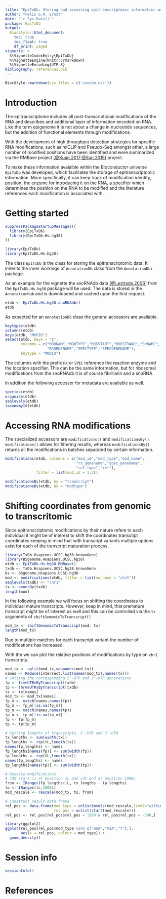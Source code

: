 ```yaml
---
title: "EpiTxDb: Storing and accessing epitranscriptomic information using the AnnotationDbi interface"
author: "Felix G.M. Ernst"
date: "`r Sys.Date()`"
package: EpiTxDb
output:
  BiocStyle::html_document:
    toc: true
    toc_float: true
    df_print: paged
vignette: >
  %\VignetteIndexEntry{EpiTxDb}
  %\VignetteEngine{knitr::rmarkdown}
  %\VignetteEncoding{UTF-8}
bibliography: references.bib
---
```


```r
BiocStyle::markdown(css.files = c('custom.css'))
```

# Introduction

The epitranscriptome includes all post-transcriptional modifications of the RNA
and describes and additional layer of information encoded on RNA. Like the term
epigenome it is not about a change in nucleotide sequences, but the addition of
functional elements through modifications.

With the development of high throughput detection strategies for specific RNA
modifications, such as miCLIP and Pseudo-Seq amongst other, a large number of
modified positions have been identified and were summarized via the RMBase 
project [[@Xuan.2017;@Sun.2015]](#References) project.

To make these information avaialble within the Bioconductor universe `EpiTxDb`
was developed, which facilitates the storage of epitranscriptomic information.
More specifically, it can keep track of modification identity, position, the
enzyme for introducing it on the RNA, a specifier which determines the position
on the RNA to be modified and the literature references each modification is
associated with.

# Getting started

```r
suppressPackageStartupMessages({
  library(EpiTxDb)
  library(EpiTxDb.Hs.hg38)
})
```
```r
library(EpiTxDb)
library(EpiTxDb.Hs.hg38)
```

The class `EpiTxDb` is the class for storing the epitranscriptomic data. It 
inherits the inner workings of `AnnotationDb` class from the `AnnotationDbi`
package.

As an example for the vignette the snoRNAdb data [[@Lestrade.2006]](#References)
from the `EpiTxDb.Hs.hg38` package will be used. The data is stored in the
`AnnotationHub` and is downloaded and cached upon the first request.

```r
etdb <- EpiTxDb.Hs.hg38.snoRNAdb()
etdb
```

As expected for an `AnnotationDb` class the general accessors are available.

```r
keytypes(etdb)
columns(etdb)
keys(etdb, "MODID")
select(etdb, keys = "1",
       columns = c("MODNAM","MODTYPE","MODSTART","MODSTRAND","SNNAME",
                   "RXGENENAME","SPECTYPE","SPECGENENAME"),
       keytype = "MODID")
```

The columns with the prefix `RX` or `SPEC` reference the reaction enzyme and the
location specifier. This can be the same information, but for ribosomal 
modifications from the snoRNAdb it is of course fibrillarin and a snoRNA.

In addition the following accessor for metadata are available as well.

```r
species(etdb)
organism(etdb)
seqlevels(etdb)
taxonomyId(etdb)
```

# Accessing RNA modifications

The specialized accessors are `modifications()` and `modificationsBy()`. 
`modifications()` allows for filtering results, whereas `modificationsBy()`
returns all the modifications in batches separated by certain information.

```r
modifications(etdb, columns = c("mod_id","mod_type","mod_name",
                                "rx_genename","spec_genename",
                                "ref_type","ref"),
              filter = list(mod_id = 1:3))
```

```r
modificationsBy(etdb, by = "transcript")
modificationsBy(etdb, by = "modtype")
```

# Shifting coordinates from genomic to transcritomic

Since epitranscriptomic modifications by their nature refere to each individual
it might be of interest to shift the coordinates transctipt coordinates keeping
in mind that with transcript variants multiple options exist for each of the 
transcript maturation process.


```r
library(TxDb.Hsapiens.UCSC.hg38.knownGene)
library(BSgenome.Hsapiens.UCSC.hg38)
etdb <- EpiTxDb.Hs.hg38.RMBase()
txdb <- TxDb.Hsapiens.UCSC.hg38.knownGene
bs <- BSgenome.Hsapiens.UCSC.hg38
mod <- modifications(etdb, filter = list(sn_name = "chr1"))
seqlevels(txdb) <- "chr1"
tx <- exonsBy(txdb)
length(mod)
```

In the following example we will focus on shifting the coordinates to individual
mature transcripts. However, keep in mind, that premature transcript might be
of interest as well and this can be controlled via the `tx` arguments of
`shiftGenomicToTranscript()`

```r
mod_tx <- shiftGenomicToTranscript(mod, tx)
length(mod_tx)
```

Due to multiple matches for each transcript variant the number of modifications
has increased.

With the we can plot the relative positions of modifications by type on 
`chr1` transcripts.

```r
mod_tx <- split(mod_tx,seqnames(mod_tx))
names <- Reduce(intersect,list(names(mod_tx),names(tx)))
# Getting the corresponding 5'-UTR and 3'-UTR annotations
fp <- fiveUTRsByTranscript(txdb)
tp <- threeUTRsByTranscript(txdb)
tx <- tx[names]
mod_tx <- mod_tx[names]
fp_m <- match(names,names(fp))
fp_m <- fp_m[!is.na(fp_m)]
tp_m <- match(names,names(tp))
tp_m <- tp_m[!is.na(tp_m)]
fp <- fp[fp_m]
tp <- tp[tp_m]

# Getting lengths of transcripts, 5'-UTR and 3'-UTR
tx_lengths <- sum(width(tx))
fp_lengths <- rep(0L,length(tx))
names(fp_lengths) <- names
fp_lengths[names(fp)] <- sum(width(fp))
tp_lengths <- rep(0L,length(tx))
names(tp_lengths) <- names
tp_lengths[names(tp)] <- sum(width(tp))

# Rescale modifications
# CDS start is at position 1L and cds end at position 1000L
from <- IRanges(fp_lengths+1L, tx_lengths - tp_lengths)
to <- IRanges(1L,1000L)
mod_rescale <- rescale(mod_tx, to, from)

# Construct result data.frame
rel_pos <- data.frame(mod_type = unlist(mcols(mod_rescale,level="within")[,"mod_type"]),
                      rel_pos = unlist(start(mod_rescale)))
rel_pos <- rel_pos[rel_pos$rel_pos < 1500 & rel_pos$rel_pos > -500,]
```

```r
library(ggplot2)
ggplot(rel_pos[rel_pos$mod_type %in% c("m6A","m1A","Y"),],
       aes(x = rel_pos, colour = mod_type)) + 
  geom_density()
```

# Session info

```r
sessionInfo()
```

<a name="References"></a>

# References